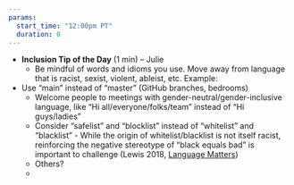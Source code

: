 ```yaml
---
params:
  start_time: "12:00pm PT"
  duration: 0
---
```


- **Inclusion Tip of the Day** (1 min) – Julie
  - Be mindful of words and idioms you use. Move away from language that is racist, sexist, violent, ableist, etc. Example: 
- Use “main” instead of “master” (GitHub branches, bedrooms)
  - Welcome people to meetings with gender-neutral/gender-inclusive language, like “Hi all/everyone/folks/team” instead of “Hi guys/ladies”
  - Consider “safelist” and “blocklist” instead of “whitelist” and “blacklist” - While the origin of whitelist/blacklist is not itself racist, reinforcing the negative stereotype of “black equals bad” is important to challenge (Lewis 2018, [Language Matters](https://medium.com/@bronAtNuna/language-matters-7fced5d78f8d))
  - Others?
  -  
